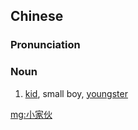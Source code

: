 {{also|小傢伙}}
==Chinese==
{{zh-forms|t2=小傢伙|type=12}}

===Pronunciation===
{{zh-pron
|m=xiǎojiāhuǒ,er=y
|c=siu2 gaa1 fo2
|cat=n
}}

===Noun===
{{zh-noun}}

# [[kid]], small boy, [[youngster]]

[[mg:小家伙]]